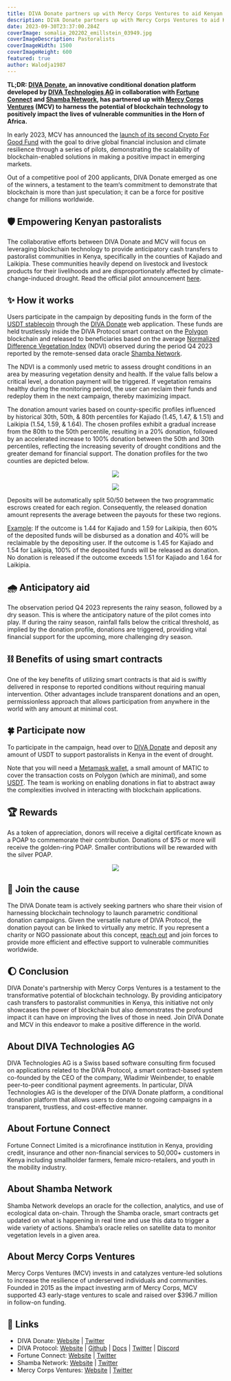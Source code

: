 ```yaml
---
title: DIVA Donate partners up with Mercy Corps Ventures to aid Kenyan pastoralists in the event of drought
description: DIVA Donate partners up with Mercy Corps Ventures to aid Kenyan pastoralists in the event of drought
date: 2023-09-30T23:37:00.284Z
coverImage: somalia_202202_emillstein_03949.jpg
coverImageDescription: Pastoralists
coverImageWidth: 1500
coverImageHeight: 600
featured: true
author: Walodja1987
---
```


**TL;DR: [DIVA Donate](https://www.divadonate.xyz/), an innovative conditional donation platform developed by [DIVA Technologies AG](https://www.divaprotocol.io/) in collaboration with [Fortune Connect](https://fortunecredit.co.ke/) 
and [Shamba Network](https://shamba.network/), has partnered up with [Mercy Corps Ventures](https://www.mercycorps.org/what-we-do/ventures) (MCV) to harness the potential of blockchain technology to positively 
impact the lives of vulnerable communities in the Horn of Africa.**

In early 2023, MCV has announced the [launch of its second Crypto For Good Fund](https://medium.com/mercy-corps-social-venture-fund/real-world-use-cases-for-web3-in-emerging-markets-launching-the-crypto-for-good-fund-ii-40c9516eb1bf) with the goal to drive global financial 
inclusion and climate resilience through a series of pilots, demonstrating the scalability of blockchain-enabled solutions 
in making a positive impact in emerging markets. 

Out of a competitive pool of 200 applicants, DIVA Donate emerged as one of the winners, a testament to the team‘s commitment 
to demonstrate that blockchain is more than just speculation; it can be a force for positive change for millions worldwide.

## 🛡️ Empowering Kenyan pastoralists

The collaborative efforts between DIVA Donate and MCV will focus on leveraging blockchain technology to provide anticipatory 
cash transfers to pastoralist communities in Kenya, specifically in the counties of Kajiado and Laikipia. These communities 
heavily depend on livestock and livestock products for their livelihoods and are disproportionately affected by 
climate-change-induced drought. Read the official pilot announcement [here](https://agfundernews.com/mercy-corps-ventures-pilots-the-blockchain-to-get-cash-transfers-to-communities-ahead-of-climate-shock).

## ✨ How it works

Users participate in the campaign by depositing funds in the form of the [USDT stablecoin](https://polygonscan.com/address/0xc2132D05D31c914a87C6611C10748AEb04B58e8F) through the [DIVA Donate](https://www.divadonate.xyz/campaign/pastoralists-mcv) web application. 
These funds are held trustlessly inside the DIVA Protocol smart contract on the [Polygon](https://polygon.technology/) blockchain and released to beneficiaries based on the average [Normalized Difference Vegetation Index](https://en.wikipedia.org/wiki/Normalized_difference_vegetation_index) (NDVI) observed during the period Q4 2023 reported by the remote-sensed data oracle [Shamba Network](https://shamba.network/).

The NDVI is a commonly used metric to assess drought conditions in an area by measuring 
vegetation density and health. If the value falls below a critical level, a donation payment will be triggered. If vegetation 
remains healthy during the monitoring period, the user can reclaim their funds and redeploy them in the next campaign, 
thereby maximizing impact.

The donation amount varies based on county-specific profiles influenced by historical 30th, 50th, & 80th percentiles for Kajiado (1.45, 1.47, & 1.51) and Laikipia (1.54, 1.59, & 1.64). 
The chosen profiles exhibit a gradual increase from the 80th to the 50th percentile, resulting in a 20% donation, followed by an accelerated increase 
to 100% donation between the 50th and 30th percentiles, reflecting the increasing severity of drought conditions and the greater demand for financial support. 
The donation profiles for the two counties are depicted below.

<p align="center">
  <img src="/images/posts/payoff_profile_kajiado.png" />
</p>
<p align="center">
  <img src="/images/posts/payoff_profile_laikipia.png" />
</p>

Deposits will be automatically split 50/50 between the two programmatic escrows created for each region. Consequently, the released donation amount 
represents the average between the payouts for these two regions. 

<u>Example</u>: If the outcome is 1.44 for Kajiado and 1.59 for Laikipia,
then 60% of the deposited funds will be disbursed as a donation and 40% will be reclaimable by the depositing user. If the outcome is 1.45 for Kajiado and 1.54 for Laikipia, 100% of the deposited funds will be released as donation.
No donation is released if the outcome exceeds 1.51 for Kajiado and 1.64 for Laikipia.

## 🌧️ Anticipatory aid

The observation period Q4 2023 represents the rainy season, followed by a dry season. This is where the anticipatory nature 
of the pilot comes into play. If during the rainy season, rainfall falls below the critical threshold, as implied by the 
donation profile, donations are triggered, providing vital financial support for the upcoming, more challenging dry season.

## ⛓️ Benefits of using smart contracts

One of the key benefits of utilizing smart contracts is that aid is swiftly delivered in response to reported conditions 
without requiring manual intervention. Other advantages include transparent donations and an open, permissionless 
approach that allows participation from anywhere in the world with any amount at minimal cost.

## 🍀 Participate now

To participate in the campaign, head over to [DIVA Donate](https://www.divadonate.xyz/campaign/pastoralists-mcv) and deposit any amount of USDT 
to support pastoralists in Kenya in the event of drought.

Note that you will need a [Metamask wallet](https://metamask.io/), a small amount of MATIC to cover the transaction costs on Polygon (which are minimal), 
and some [USDT](https://polygonscan.com/address/0xc2132D05D31c914a87C6611C10748AEb04B58e8F). The team is working on enabling donations in fiat to abstract 
away the complexities involved in interacting with blockchain applications.

## 🏆 Rewards
As a token of appreciation, donors will receive a digital certificate known as a POAP to commemorate their contribution. 
Donations of $75 or more will receive the golden-ring POAP. Smaller contributions will be rewarded with the silver POAP.

<p align="center">
  <img src="/images/posts/poap_pastoralists_mcv.png" />
</p>

## 💎 Join the cause
The DIVA Donate team is actively seeking partners who share their vision of harnessing blockchain technology to launch parametric 
conditional donation campaigns. Given the versatile nature of DIVA Protocol, the donation payout can be linked to virtually any metric. If you represent a charity or NGO passionate about this concept, [reach out](mailto:wladimir.weinbender@divadonate.xyz) and join forces to 
provide more efficient and effective support to vulnerable communities worldwide.

## 🌔 Conclusion

DIVA Donate's partnership with Mercy Corps Ventures is a testament to the transformative potential of blockchain technology. 
By providing anticipatory cash transfers to pastoralist communities in Kenya, this initiative not only showcases the power 
of blockchain but also demonstrates the profound impact it can have on improving the lives of those in need. Join DIVA 
Donate and MCV in this endeavor to make a positive difference in the world.

## About DIVA Technologies AG

DIVA Technologies AG is a Swiss based software consulting firm focused on applications related to the DIVA Protocol, a smart contract-based system co-founded by 
the CEO of the company, Wladimir Weinbender, to enable peer-to-peer conditional payment agreements.
In particular, DIVA Technologies AG is the developer of the DIVA Donate platform, a conditional donation platform that allows users to 
donate to ongoing campaigns in a transparent, trustless, and cost-effective manner.

## About Fortune Connect

Fortune Connect Limited is a microfinance institution in Kenya, providing credit, insurance and other non-financial 
services to 50,000+ customers in Kenya including smallholder farmers, female micro-retailers, and youth in the mobility industry.

## About Shamba Network

Shamba Network develops an oracle for the collection, analytics, and use of ecological data on-chain. Through the Shamba oracle, 
smart contracts get updated on what is happening in real time and use this data to trigger a wide variety of actions. 
Shamba’s oracle relies on satellite data to monitor vegetation levels in a given area.

## About Mercy Corps Ventures

Mercy Corps Ventures (MCV) invests in and catalyzes venture-led solutions to increase the resilience of underserved individuals and communities. 
Founded in 2015 as the impact investing arm of Mercy Corps, MCV supported 43 early-stage ventures to scale and raised over $396.7 million in follow-on funding.

## 🔗 Links

* DIVA Donate: [Website](https://www.divadonate.xyz/) | [Twitter](https://twitter.com/DIVADonate_xyz)
* DIVA Protocol: [Website](https://www.divaprotocol.io/) | [Github](https://github.com/divaprotocol/diva-protocol-v1) | [Docs](https://docs.divaprotocol.io/) | [Twitter](https://twitter.com/divaprotocol_io) | [Discord](https://discord.gg/8fAvUspmv3)
* Fortune Connect: [Website](https://fortunecredit.co.ke/) | [Twitter](https://twitter.com/fortuneconnectk)
* Shamba Network: [Website](https://shamba.network/) | [Twitter](https://twitter.com/shambanetwork)
* Mercy Corps Ventures: [Website](https://www.mercycorps.org/what-we-do/ventures) | [Twitter](https://twitter.com/MCSocialVenture)



